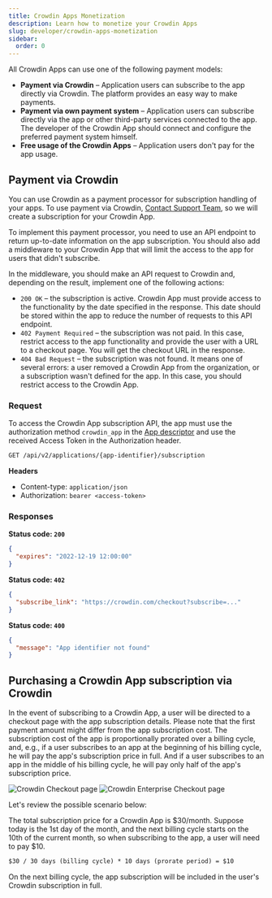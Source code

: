 ```yaml
---
title: Crowdin Apps Monetization
description: Learn how to monetize your Crowdin Apps
slug: developer/crowdin-apps-monetization
sidebar:
  order: 0
---
```



All Crowdin Apps can use one of the following payment models:

* **Payment via Crowdin** &ndash; Application users can subscribe to the app directly via Crowdin. The platform provides an easy way to make payments.
* **Payment via own payment system** &ndash; Application users can subscribe directly via the app or other third-party services connected to the app. The developer of the Crowdin App should connect and configure the preferred payment system himself.
* **Free usage of the Crowdin Apps** &ndash; Application users don't pay for the app usage.

## Payment via Crowdin

You can use Crowdin as a payment processor for subscription handling of your apps. To use payment via Crowdin, [Contact Support Team](https://crowdin.com/contacts), so we will create a subscription for your Crowdin App.

To implement this payment processor, you need to use an API endpoint to return up-to-date information on the app subscription. You should also add a middleware to your Crowdin App that will limit the access to the app for users that didn't subscribe.

In the middleware, you should make an API request to Crowdin and, depending on the result, implement one of the following actions:

- `200 OK` &ndash; the subscription is active. Crowdin App must provide access to the functionality by the date specified in the response. This date should be stored within the app to reduce the number of requests to this API endpoint.
- `402 Payment Required` &ndash; the subscription was not paid.
In this case, restrict access to the app functionality and provide the user with a URL to a checkout page. You will get the checkout URL in the response.
- `404 Bad Request` &ndash; the subscription was not found. It means one of several errors: a user removed a Crowdin App from the organization, or a subscription wasn't defined for the app. In this case, you should restrict access to the Crowdin App.

### Request

To access the Crowdin App subscription API, the app must use the authorization method `crowdin_app` in the [App descriptor](/developer/crowdin-apps-app-descriptor) and use the received Access Token in the Authorization header.

```bash
GET /api/v2/applications/{app-identifier}/subscription
```

**Headers**

- Content-type: `application/json`
- Authorization: `bearer <access-token>`

### Responses

**Status code: `200`**

```json
{
  "expires": "2022-12-19 12:00:00"
}
```

**Status code: `402`**

```json
{
  "subscribe_link": "https://crowdin.com/checkout?subscribe=..."
}
```

**Status code: `400`**

```json
{
  "message": "App identifier not found"
}
```

## Purchasing a Crowdin App subscription via Crowdin

In the event of subscribing to a Crowdin App, a user will be directed to a checkout page with the app subscription details. Please note that the first payment amount might differ from the app subscription cost. The subscription cost of the app is proportionally prorated over a billing cycle, and, e.g., if a user subscribes to an app at the beginning of his billing cycle, he will pay the app's subscription price in full. And if a user subscribes to an app in the middle of his billing cycle, he will pay only half of the app's subscription price.

<Tabs syncKey="product">
  <TabItem label="Crowdin Checkout page">
    <Image src={appMonetization} alt="Crowdin Checkout page" />
  </TabItem>
  <TabItem label="Crowdin Enterprise Checkout page">
    <Image src={appMonetizationEnterprise} alt="Crowdin Enterprise Checkout page" />
  </TabItem>
</Tabs>

Let's review the possible scenario below:

The total subscription price for a Crowdin App is $30/month. Suppose today is the 1st day of the month, and the next billing cycle starts on the 10th of the current month, so when subscribing to the app, a user will need to pay $10.

```md
$30 / 30 days (billing cycle) * 10 days (prorate period) = $10
```

On the next billing cycle, the app subscription will be included in the user's Crowdin subscription in full.
